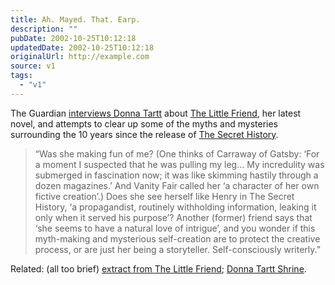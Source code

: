 ```yaml
---
title: Ah. Mayed. That. Earp.
description: ""
pubDate: 2002-10-25T10:12:18
updatedDate: 2002-10-25T10:12:18
originalUrl: http://example.com
source: v1
tags:
  - "v1"
---
```


The Guardian [interviews Donna Tartt][1] about [The Little Friend][2], her latest novel, and attempts to clear up some of the myths and mysteries surrounding the 10 years since the release of [The Secret History][3].

> &#8220;Was she making fun of me? (One thinks of Carraway of Gatsby: &#8216;For a moment I suspected that he was pulling my leg&#8230; My incredulity was submerged in fascination now; it was like skimming hastily through a dozen magazines.&#8217; And Vanity Fair called her &#8216;a character of her own fictive creation&#8217;.) Does she see herself like Henry in The Secret History, &#8216;a propagandist, routinely withholding information, leaking it only when it served his purpose&#8217;? Another (former) friend says that &#8216;she seems to have a natural love of intrigue&#8217;, and you wonder if this myth-making and mysterious self-creation are to protect the creative process, or are just her being a storyteller. Self-consciously writerly.&#8221;

Related: (all too brief) [extract from The Little Friend][4]; [Donna Tartt Shrine][5].

[1]: http://www.guardian.co.uk/weekend/story/0,3605,813503,00.html "The Guardian: A talent to tantalise"
[2]: http://www.amazon.co.uk/exec/obidos/ASIN/0747562113/ohsky "Amazon.co.uk: Donna Tartt's The Little Friend"
[3]: http://www.amazon.co.uk/exec/obidos/ASIN/0140167773/qid=1035540465/ohsky "Amazon.co.uk: Donna Tartt's The Secret History"
[4]: http://www.bloomsburymagazine.com/Authors/microsite.asp?id=323&section=1&aid=580 "Bloomsbury: Prologue from the Little Friend"
[5]: http://www.purpleglitter.com/donna_tartt/ "Donna Tartt Shrine"
